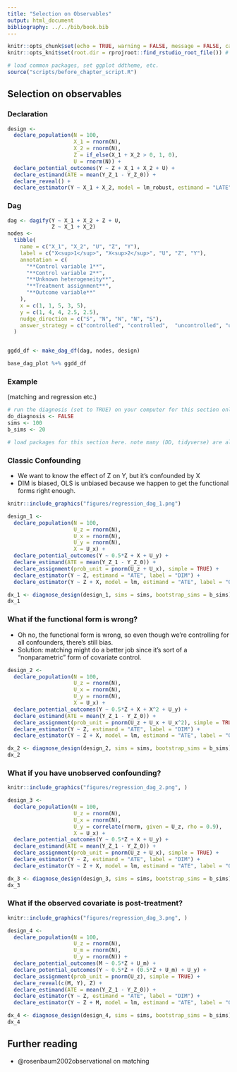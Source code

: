 ```yaml
---
title: "Selection on Observables"
output: html_document
bibliography: ../../bib/book.bib 
---
```


<!-- note do_bookdown is set in index.rmd, so we know if you're running just this .Rmd or compiling the book-->
```r
knitr::opts_chunk$set(echo = TRUE, warning = FALSE, message = FALSE, cache = FALSE)
knitr::opts_knit$set(root.dir = rprojroot::find_rstudio_root_file()) # files are all relative to RStudio project home
```

```r
# load common packages, set ggplot ddtheme, etc.
source("scripts/before_chapter_script.R")
```

<!-- start post here, do not edit above -->

## Selection on observables

### Declaration

```r
 
design <-
  declare_population(N = 100, 
                     X_1 = rnorm(N),
                     X_2 = rnorm(N),
                     Z = if_else(X_1 + X_2 > 0, 1, 0),
                     U = rnorm(N)) +
  declare_potential_outcomes(Y ~ Z + X_1 + X_2 + U) +
  declare_estimand(ATE = mean(Y_Z_1 - Y_Z_0)) +
  declare_reveal() +
  declare_estimator(Y ~ X_1 + X_2, model = lm_robust, estimand = "LATE") 
```


### Dag


```r

dag <- dagify(Y ~ X_1 + X_2 + Z + U,
              Z ~ X_1 + X_2)
nodes <-
  tibble(
    name = c("X_1", "X_2", "U", "Z", "Y"),
    label = c("X<sup>1</sup>", "X<sup>2</sup>", "U", "Z", "Y"),
    annotation = c(
      "**Control variable 1**",
      "**Control variable 2**",
      "**Unknown heterogeneity**",
      "**Treatment assignment**",
      "**Outcome variable**"
    ),
    x = c(1, 1, 5, 3, 5),
    y = c(1, 4, 4, 2.5, 2.5),
    nudge_direction = c("S", "N", "N", "N", "S"),
    answer_strategy = c("controlled", "controlled",  "uncontrolled", "uncontrolled", "uncontrolled")
  )


ggdd_df <- make_dag_df(dag, nodes, design)

base_dag_plot %+% ggdd_df
```

### Example


(matching and regression etc.)
<!-- make sure to rename the section title below -->

```r
# run the diagnosis (set to TRUE) on your computer for this section only before pushing to Github. no diagnosis will ever take place on github.
do_diagnosis <- FALSE
sims <- 100
b_sims <- 20
```

```r
# load packages for this section here. note many (DD, tidyverse) are already available, see scripts/package-list.R
```



### Classic Confounding

- We want to know the effect of Z on Y, but it's confounded by X
- DIM is biased, OLS is unbiased because we happen to get the functional forms right enough.


```r
knitr::include_graphics("figures/regression_dag_1.png")
```

```r
design_1 <-
  declare_population(N = 100, 
                     U_z = rnorm(N),
                     U_x = rnorm(N),
                     U_y = rnorm(N),
                     X = U_x) +
  declare_potential_outcomes(Y ~ 0.5*Z + X + U_y) +
  declare_estimand(ATE = mean(Y_Z_1 - Y_Z_0)) +
  declare_assignment(prob_unit = pnorm(U_z + U_x), simple = TRUE) +
  declare_estimator(Y ~ Z, estimand = "ATE", label = "DIM") +
  declare_estimator(Y ~ Z + X, model = lm, estimand = "ATE", label = "OLS")
```

```r
dx_1 <- diagnose_design(design_1, sims = sims, bootstrap_sims = b_sims)
dx_1
```

### What if the functional form is wrong?

- Oh no, the functional form is wrong, so even though we're controlling for all confounders, there's still bias.
- Solution: matching might do a better job since it's sort of a "nonparametric" form of covariate control.

```r
design_2 <-
  declare_population(N = 100, 
                     U_z = rnorm(N),
                     U_x = rnorm(N),
                     U_y = rnorm(N),
                     X = U_x) +
  declare_potential_outcomes(Y ~ 0.5*Z + X + X^2 + U_y) +
  declare_estimand(ATE = mean(Y_Z_1 - Y_Z_0)) +
  declare_assignment(prob_unit = pnorm(U_z + U_x + U_x^2), simple = TRUE) +
  declare_estimator(Y ~ Z, estimand = "ATE", label = "DIM") +
  declare_estimator(Y ~ Z + X, model = lm, estimand = "ATE", label = "OLS")
```

```r
dx_2 <- diagnose_design(design_2, sims = sims, bootstrap_sims = b_sims)
dx_2
```

### What if you have unobserved confounding?

```r
knitr::include_graphics("figures/regression_dag_2.png", )
```

```r
design_3 <-
  declare_population(N = 100, 
                     U_z = rnorm(N),
                     U_x = rnorm(N),
                     U_y = correlate(rnorm, given = U_z, rho = 0.9),
                     X = U_x) +
  declare_potential_outcomes(Y ~ 0.5*Z + X + U_y) +
  declare_estimand(ATE = mean(Y_Z_1 - Y_Z_0)) +
  declare_assignment(prob_unit = pnorm(U_z + U_x), simple = TRUE) +
  declare_estimator(Y ~ Z, estimand = "ATE", label = "DIM") +
  declare_estimator(Y ~ Z + X, model = lm, estimand = "ATE", label = "OLS")
```

```r
dx_3 <- diagnose_design(design_3, sims = sims, bootstrap_sims = b_sims)
dx_3
```


### What if the observed covariate is post-treatment?

```r
knitr::include_graphics("figures/regression_dag_3.png", )
```


```r
design_4 <-
  declare_population(N = 100, 
                     U_z = rnorm(N),
                     U_m = rnorm(N),
                     U_y = rnorm(N)) +
  declare_potential_outcomes(M ~ 0.5*Z + U_m) +
  declare_potential_outcomes(Y ~ 0.5*Z + (0.5*Z + U_m) + U_y) +
  declare_assignment(prob_unit = pnorm(U_z), simple = TRUE) +
  declare_reveal(c(M, Y), Z) +
  declare_estimand(ATE = mean(Y_Z_1 - Y_Z_0)) +
  declare_estimator(Y ~ Z, estimand = "ATE", label = "DIM") +
  declare_estimator(Y ~ Z + M, model = lm, estimand = "ATE", label = "OLS")
```

```r
dx_4 <- diagnose_design(design_4, sims = sims, bootstrap_sims = b_sims)
dx_4
```


## Further reading

- @rosenbaum2002observational on matching
